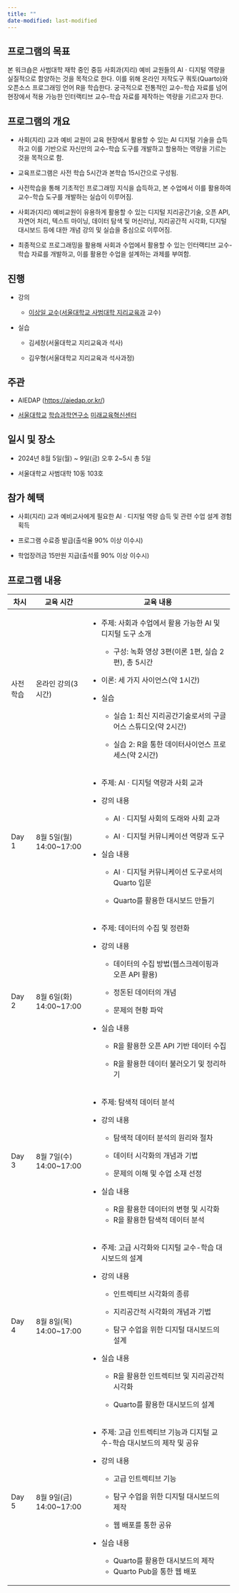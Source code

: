 ```yaml
---
title: ""
date-modified: last-modified
---
```


## 프로그램의 목표

본 워크숍은 사범대학 재학 중인 중등 사회과(지리) 예비 교원들의 AIㆍ디지털 역량을 실질적으로 함양하는 것을 목적으로 한다. 이를 위해 온라인 저작도구 쿼토(Quarto)와 오픈소스 프로그래밍 언어 R을 학습한다. 궁극적으로 전통적인 교수-학습 자료를 넘어 현장에서 적용 가능한 인터랙티브 교수-학습 자료를 제작하는 역량을 기르고자 한다.

## 프로그램의 개요

-   사회(지리) 교과 예비 교원이 교육 현장에서 활용할 수 있는 AI 디지털 기술을 습득하고 이를 기반으로 자신만의 교수-학습 도구를 개발하고 할용하는 역량을 기르는 것을 목적으로 함.

-   교육프로그램은 사전 학습 5시간과 본학습 15시간으로 구성됨.

-   사전학습을 통해 기초적인 프로그래밍 지식을 습득하고, 본 수업에서 이를 활용하여 교수-학습 도구를 개발하는 실습이 이루어짐.

-   사회과(지리) 예비교원이 유용하게 활용할 수 있는 디지털 지리공간기술, 오픈 API, 자연어 처리, 텍스트 마이닝, 데이터 탐색 및 머신러닝, 지리공간적 시각화, 디지털 대시보드 등에 대한 개념 강의 및 실습을 중심으로 이루어짐.

-   최종적으로 프로그래밍을 활용해 사회과 수업에서 활용할 수 있는 인터랙티브 교수-학습 자료를 개발하고, 이를 활용한 수업을 설계하는 과제를 부여함.

## 진행

-   강의

    -   [이상일 교수](https://sangillee.snu.ac.kr/)([서울대학교 사범대학 지리교육과](https://geoedu.snu.ac.kr/) 교수)

-   실습

    -   김세창(서울대학교 지리교육과 석사)

    -   김우형(서울대학교 지리교육과 석사과정)

## **주관**

-   AIEDAP (<https://aiedap.or.kr/>)

-   [서울대학교](https://www.snu.ac.kr/) [학습과학연구소](https://ls.snu.ac.kr/) [미래교육혁신센터](https://ls.snu.ac.kr/sub_center/center4.php)

## 일시 및 장소

-   2024년 8월 5일(월) \~ 9일(금) 오후 2\~5시 총 5일

-   서울대학교 사범대학 10동 103호

## 참가 혜택

-   사회(지리) 교과 예비교사에게 필요한 AIㆍ디지털 역량 습득 및 관련 수업 설계 경험 획득

-   프로그램 수료증 발급(출석율 90% 이상 이수시)

-   학업장려금 15만원 지급(출석률 90% 이상 이수시)

## 프로그램 내용

+------------+--------------------------+---------------------------------------------------------------------------+
| 차시       | 교육 시간                | 교육 내용                                                                 |
+============+==========================+===========================================================================+
| 사전학습   | 온라인 강의(3시간)       | -   주제: 사회과 수업에서 활용 가능한 AI 및 디지털 도구 소개              |
|            |                          |                                                                           |
|            |                          |     -   구성: 녹화 영상 3편(이론 1편, 실습 2편), 총 5시간                 |
|            |                          |                                                                           |
|            |                          | -   이론: 세 가지 사이언스(약 1시간)                                      |
|            |                          |                                                                           |
|            |                          | -   실습                                                                  |
|            |                          |                                                                           |
|            |                          |     -   실습 1: 최신 지리공간기술로서의 구글 어스 스튜디오(약 2시간)      |
|            |                          |                                                                           |
|            |                          |     -   실습 2: R을 통한 데이터사이언스 프로세스(약 2시간)                |
+------------+--------------------------+---------------------------------------------------------------------------+
| Day 1      | 8월 5일(월) 14:00\~17:00 | -   주제: AIㆍ디지털 역량과 사회 교과                                     |
|            |                          |                                                                           |
|            |                          | -   강의 내용                                                             |
|            |                          |                                                                           |
|            |                          |     -   AIㆍ디지털 사회의 도래와 사회 교과                                |
|            |                          |                                                                           |
|            |                          |     -   AIㆍ디지털 커뮤니케이션 역량과 도구                               |
|            |                          |                                                                           |
|            |                          | -   실습 내용                                                             |
|            |                          |                                                                           |
|            |                          |     -   AIㆍ디지털 커뮤니케이션 도구로서의 Quarto 입문                    |
|            |                          |                                                                           |
|            |                          |     -   Quarto를 활용한 대시보드 만들기                                   |
+------------+--------------------------+---------------------------------------------------------------------------+
| Day 2      | 8월 6일(화) 14:00\~17:00 | -   주제: 데이터의 수집 및 정련화                                         |
|            |                          |                                                                           |
|            |                          | -   강의 내용                                                             |
|            |                          |                                                                           |
|            |                          |     -   데이터의 수집 방법(웹스크레이핑과 오픈 API 활용)                  |
|            |                          |                                                                           |
|            |                          |     -   정돈된 데이터의 개념                                              |
|            |                          |                                                                           |
|            |                          |     -   문제의 현황 파악                                                  |
|            |                          |                                                                           |
|            |                          | -   실습 내용                                                             |
|            |                          |                                                                           |
|            |                          |     -   R을 활용한 오픈 API 기반 데이터 수집                              |
|            |                          |                                                                           |
|            |                          |     -   R을 활용한 데이터 불러오기 및 정리하기                            |
+------------+--------------------------+---------------------------------------------------------------------------+
| Day 3      | 8월 7일(수) 14:00\~17:00 | -   주제: 탐색적 데이터 분석                                              |
|            |                          |                                                                           |
|            |                          | -   강의 내용                                                             |
|            |                          |                                                                           |
|            |                          |     -   탐색적 데이터 분석의 원리와 절차                                  |
|            |                          |                                                                           |
|            |                          |     -   데이터 시각화의 개념과 기법                                       |
|            |                          |                                                                           |
|            |                          |     -   문제의 이해 및 수업 소재 선정                                     |
|            |                          |                                                                           |
|            |                          | -   실습 내용                                                             |
|            |                          |                                                                           |
|            |                          |     -   R을 활용한 데이터의 변형 및 시각화                                |
|            |                          |     -   R을 활용한 탐색적 데이터 분석                                     |
+------------+--------------------------+---------------------------------------------------------------------------+
| Day 4      | 8월 8일(목) 14:00\~17:00 | -   주제: 고급 시각화와 디지털 교수-학습 대시보드의 설계                  |
|            |                          |                                                                           |
|            |                          | -   강의 내용                                                             |
|            |                          |                                                                           |
|            |                          |     -   인트렉티브 시각화의 종류                                          |
|            |                          |                                                                           |
|            |                          |     -   지리공간적 시각화의 개념과 기법                                   |
|            |                          |                                                                           |
|            |                          |     -   탐구 수업을 위한 디지털 대시보드의 설계                           |
|            |                          |                                                                           |
|            |                          | -   실습 내용                                                             |
|            |                          |                                                                           |
|            |                          |     -   R을 활용한 인트렉티브 및 지리공간적 시각화                        |
|            |                          |                                                                           |
|            |                          |     -   Quarto를 활용한 대시보드의 설계                                   |
+------------+--------------------------+---------------------------------------------------------------------------+
| Day 5      | 8월 9일(금) 14:00\~17:00 | -   주제: 고급 인트렉티브 기능과 디지털 교수-학습 대시보드의 제작 및 공유 |
|            |                          |                                                                           |
|            |                          | -   강의 내용                                                             |
|            |                          |                                                                           |
|            |                          |     -   고급 인트렉티브 기능                                              |
|            |                          |                                                                           |
|            |                          |     -   탐구 수업을 위한 디지털 대시보드의 제작                           |
|            |                          |                                                                           |
|            |                          |     -   웹 배포를 통한 공유                                               |
|            |                          |                                                                           |
|            |                          | -   실습 내용                                                             |
|            |                          |                                                                           |
|            |                          |     -   Quarto를 활용한 대시보드의 제작                                   |
|            |                          |     -   Quarto Pub을 통한 웹 배포                                         |
+------------+--------------------------+---------------------------------------------------------------------------+

